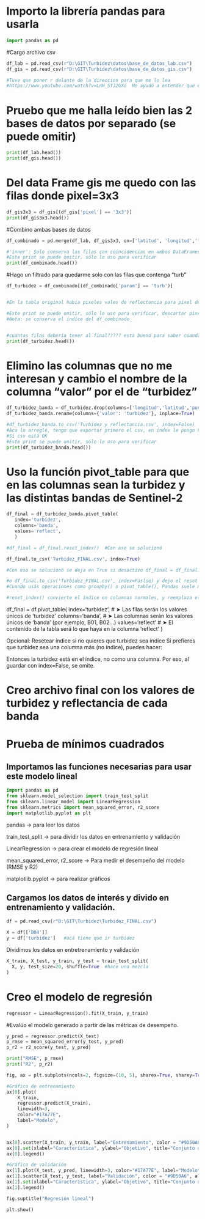 

# Importo la librería pandas para usarla
```python
import pandas as pd
```
#Cargo archivo csv
```python
df_lab = pd.read_csv(r"D:\GIT\Turbidez\datos\base_de_datos_lab.csv")
df_gis = pd.read_csv(r"D:\GIT\Turbidez\datos\base_de_datos_gis.csv")

#Tuve que poner r delante de la direccion para que me lo lea
#https://www.youtube.com/watch?v=LnH_STJ2GXo  Me ayudó a entender que es un DataFrame
```

# Pruebo que me halla leído bien las 2 bases de datos por separado (se puede omitir)
```python
print(df_lab.head())
print(df_gis.head())
```


# Del data Frame gis me quedo con las filas donde pixel=3x3

```python
df_gis3x3 = df_gis[(df_gis['pixel'] == '3x3')]
print(df_gis3x3.head())

```
#Combino ambas bases de datos
```python
df_combinado = pd.merge(df_lab, df_gis3x3, on=['latitud', 'longitud','fecha'], how='inner')

#'inner': Solo conserva las filas con coincidencias en ambos DataFrames
#Este print se puede omitir, sólo lo uso para verificar
print(df_combinado.head())
```

#Hago un filtrado para quedarme solo con las filas que contenga "turb"

```python
df_turbidez = df_combinado[(df_combinado['param'] == 'turb')]


#En la tabla original habia pixeles vales de reflectancia para pixel de 1x1 y 3x3, nos quedamos con los de 3x3.

#Este print se puede omitir, sólo lo uso para verificar, descartar pixel 1x1 y quedarme con pixel 3x3
#Nota: se conserva el índice del df_combinado_


#cuantas filas debería tener al final????? está bueno para saber cuando tiee que haber
print(df_turbidez.head())
```

# Elimino las columnas que no me interesan y cambio el nombre de la columna "valor" por el de "turbidez"

```python
df_turbidez_banda = df_turbidez.drop(columns=['longitud','latitud','punto','pixel','fecha','param'])
df_turbidez_banda.rename(columns={'valor': 'turbidez'}, inplace=True)

#df_turbidez_banda.to_csv('Turbidez y reflectancia.csv', index=False)
#Aca lo arreglé, tengo que exportar primero el csv, en index le pongo FALSE
#Si csv está OK
#Este print se puede omitir, sólo lo uso para verificar
print(df_turbidez_banda.head())
```



# Uso la función pivot_table para que en las columnas sean la turbidez y las distintas bandas de Sentinel-2
 ```python

df_final = df_turbidez_banda.pivot_table(
    index='turbidez',
    columns='banda',
    values='reflect',  
    )

#df_final = df_final.reset_index()  #Con eso se solucionó 

df_final.to_csv('Turbidez_FINAL.csv', index=True) 

#Con eso se solucionó se deja en True si desactivo df_final = df_final.reset_index()

#o df_final.to_csv('Turbidez_FINAL.csv', index=Faslse) y dejo el reset index
#Cuando usás operaciones como groupby() o pivot_table(), Pandas suele mover una o más columnas al índice del DataFrame. Esto puede ser incómodo si querés trabajar con esas columnas como normales.

#reset_index() convierte el índice en columnas normales, y reemplaza el índice por uno numérico estándar (0, 1, 2...).
 ```

df_final = df.pivot_table(
    index='turbidez',       # ➤ Las filas serán los valores únicos de 'turbidez'
    columns='banda',        # ➤ Las columnas serán los valores únicos de 'banda' (por ejemplo, B01, B02...)
    values='reflect'        # ➤ El contenido de la tabla será lo que haya en la columna 'reflect'
)


Opcional: Resetear índice si no quieres que turbidez sea índice
Si prefieres que turbidez sea una columna más (no índice), puedes hacer:

Entonces la turbidez está en el índice, no como una columna. Por eso, al guardar con index=False, se omite.

# Creo archivo final con los valores de turbidez y reflectancia de cada banda

 

# Prueba de mínimos cuadrados

## Importamos las funciones necesarias para usar este modelo lineal
 ```python
import pandas as pd
from sklearn.model_selection import train_test_split
from sklearn.linear_model import LinearRegression
from sklearn.metrics import mean_squared_error, r2_score
import matplotlib.pyplot as plt
```

pandas → para leer los datos

train_test_split → para dividir los datos en entrenamiento y validación

LinearRegression → para crear el modelo de regresión lineal

mean_squared_error, r2_score → Para medir el desempeño del modelo (RMSE y R2)

matplotlib.pyplot → para realizar gráficos

## Cargamos los datos de interés y divido en entrenamiento y validación.

```python

df = pd.read_csv(r"D:\GIT\Turbidez\Turbidez_FINAL.csv")

X = df[['B04']]  
y = df['turbidez']   #acá tiene que ir turbidez

```

Dividimos los datos en entretrenamiento y validación
```python
X_train, X_test, y_train, y_test = train_test_split(
  X, y, test_size=20, shuffle=True  #hace una mezcla 
)
```

# Creo el modelo de regresión 

```python
regressor = LinearRegression().fit(X_train, y_train)
```

#Evalúo el modelo generado a partir de las métricas de desempeño.

```python
y_pred = regressor.predict(X_test)
p_rmse = mean_squared_error(y_test, y_pred)
p_r2 = r2_score(y_test, y_pred)

print("RMSE", p_rmse) 
print("R2", p_r2)
```


```python
fig, ax = plt.subplots(ncols=2, figsize=(10, 5), sharex=True, sharey=True)

#Gráfico de entrenamiento
ax[0].plot(
    X_train,
    regressor.predict(X_train),
    linewidth=3,
    color="#17A77E",
    label="Modelo",
)


ax[0].scatter(X_train, y_train, label="Entrenamiento", color = "#9D50A6", alpha = .6)
ax[0].set(xlabel="Característica", ylabel="Objetivo", title="Conjunto de entrenamiento")
ax[0].legend()

#Gráfico de validación
ax[1].plot(X_test, y_pred, linewidth=3, color="#17A77E", label="Modelo")
ax[1].scatter(X_test, y_test, label="Validación", color = "#9D50A6", alpha = .6)
ax[1].set(xlabel="Característica", ylabel="Objetivo", title="Conjunto de validación")
ax[1].legend()

fig.suptitle("Regresión lineal")

plt.show()
```




